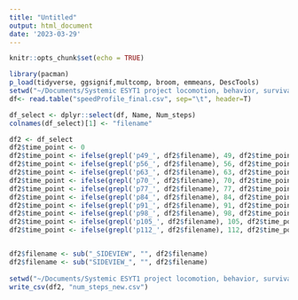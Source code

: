 ```yaml
---
title: "Untitled"
output: html_document
date: '2023-03-29'
---
```


```r
knitr::opts_chunk$set(echo = TRUE)
```

```r
library(pacman)
p_load(tidyverse, ggsignif,multcomp, broom, emmeans, DescTools)
setwd("~/Documents/Systemic ESYT1 project locomotion, behavior, survival, anatomical data/Locomotion analysis cleaned/Weight support analysis copy cleaned/") 
df<- read.table("speedProfile_final.csv", sep="\t", header=T)

df_select <- dplyr::select(df, Name, Num_steps)
colnames(df_select)[1] <- "filename"

```


```r
df2 <- df_select
df2$time_point <- 0
df2$time_point <- ifelse(grepl('p49_', df2$filename), 49, df2$time_point)
df2$time_point <- ifelse(grepl('p56_', df2$filename), 56, df2$time_point)
df2$time_point <- ifelse(grepl('p63_', df2$filename), 63, df2$time_point)
df2$time_point <- ifelse(grepl('p70_', df2$filename), 70, df2$time_point)
df2$time_point <- ifelse(grepl('p77_', df2$filename), 77, df2$time_point)
df2$time_point <- ifelse(grepl('p84_', df2$filename), 84, df2$time_point)
df2$time_point <- ifelse(grepl('p91_', df2$filename), 91, df2$time_point)
df2$time_point <- ifelse(grepl('p98_', df2$filename), 98, df2$time_point)
df2$time_point <- ifelse(grepl('p105_', df2$filename), 105, df2$time_point)
df2$time_point <- ifelse(grepl('p112_', df2$filename), 112, df2$time_point)


df2$filename <- sub("_SIDEVIEW", "", df2$filename)
df2$filename <- sub("SIDEVIEW_", "", df2$filename)
 
setwd("~/Documents/Systemic ESYT1 project locomotion, behavior, survival, anatomical data/Locomotion analysis cleaned/Weight support analysis copy cleaned/") 
write_csv(df2, "num_steps_new.csv")
```
